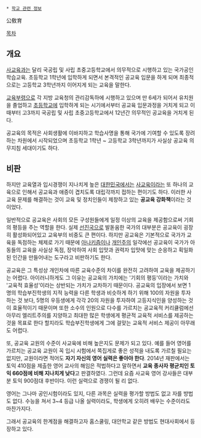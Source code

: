  * [[학교 관련 정보]]

公敎育 

[[목차]]
== 개요 ==
[[사교육]]과는 달리 국공립 및 사립 초중고등학교에서 의무적으로 시행하고 있는 국가공인 학습교육. 초등학교 1학년에 입학하게 되면서 본격적인 공교육 입문을 하게 되며 최종적으로는 고등학교 3학년까지 이어지게 되는 교육을 말한다. 

[[교육부]]령으로 각 지방 교육청의 관리감독하에 시행하고 있으며 만 6세가 되어서 유치원을 졸업하고 [[초등학교]]에 입학하게 되는 시기에서부터 공교육 입문과정을 거치게 되고 이 때부터 고3까지 국공립 및 사립 초중고등학교에서 12년간 의무적인 공교육을 거치게 된다. 

공교육의 목적은 사회생활에 이바지하고 학습사명을 통해 국가에 기여할 수 있도록 장려하는 차원에서 시작되었으며 초등학교 1학년 ~ 고등학교 3학년까지가 사실상 공교육 의무지침 세대이기도 하다. 

== 비판 ==
하지만 교육열과 입시경쟁이 지나치게 높은 [[대한민국]]에서는 [[사교육]]이라는 또 하나의 교육으로 인해서 공교육과 애증이 겹치도록 대립각까지 접하는 편이기도 하다. 이러한 사교육 문제를 해결하는 것이 교육 및 정치인들이 제창하고 있는 '''공교육 강화책'''이라는 것이었다.   

일반적으로 공교육은 사회의 모든 구성원들에게 일정 이상의 교육을 제공함으로써 기회의 평등을 주는 역할을 한다. 실제 [[선진국]]으로 발돋움한 국가의 대부분은 공교육이 굉장히 활성화되어있고 교육부의 비중도 큰 편이다. 하지만 공교육은 기본적으로 국가가 교육을 독점하는 체제로 가기 때문에 [[아나키즘]]이나 [[개인주의]] 일각에선 공교육이 국가가 아동들의 교육을 사실상 독점, 장악하여 사회 입맛과 권력자 입맛에 맞는 순응하고 획일화된 인간을 만들어내는 도구라고 비판하기도 한다. 

공교육은 그 특성상 개인차에 따른 교육수준의 차이를 완전히 고려하여 교육을 제공하기는 어렵다. 아이러니하게도 그 이유는 공교육의 가치에는 '기회의 평등'이라는 가치와 '교육적 효율성'이라는 상반되는 가치가 교차하기 때문이다. 공교육의 입장에서 보면 1명의 학습부진학생의 지적 능력을 다른 학생과 비슷하게 하기 위해 100의 자원을 투자하는 것 보다, 5명의 우등생에게 각각 20의 자원을 투자하여 고등지식인을 양성하는 것이 효율적이기 때문이며 또한 소수의 인원으로 다수를 가르치는 공교육적 커리큘럼에선 아무리 엘리트주의를 지양하고 최대한 많은 학생에게 평균적 교육적 서비스를 제공하는 것을 목표로 한다 할지라도 학습부진학생에게 그에 걸맞는 교육적 서비스 제공이 아무래도 어렵다.

또, 공교육 교원의 수준이 사교육에 비해 높은지도 문제가 되고 있다. 예를 들어 영어를 가르치는 공교육 교원이 꼭 입시 시험에서 쪽집게로 좋은 성적을 내도록 가르칠 필요는 없지만, 교원이라면 적어도 '''자기 자신의 영어 실력은 좋아야 한다'''. 2014년 재판에서는 토익 410점을 제출한 영어 교사의 해임은 적법하다고 말하면서 '''교육 종사자 평균치인 토익 660점에 비해 지나치게 낮다'''고 판결하였다. 그런데 요즘 사교육 영어 강사들은 대부분 토익 900점대 후반이다. 이런 실력으로 경쟁이 될 리 없다.

영어는 그나마 공인시험이라도 있지, 다른 과목은 실력을 평가할 방법도 없고 자를 방법도 없다. 수능을 쳐서 3~4 등급 나올 실력이라도, 학생에게 오히려 배우는 수준이라도 마찬가지다.


그래서 공교육의 한계점을 해결하고자 홈스쿨링, 대안학교 같은 방법도 현대사회에서 등장하고 있다.
